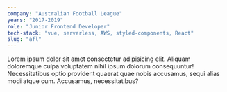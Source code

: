 ```yaml
---
company: "Australian Football League"
years: "2017-2019"
role: "Junior Frontend Developer"
tech-stack: "vue, serverless, AWS, styled-components, React"
slug: "afl"
---
```


Lorem ipsum dolor sit amet consectetur adipisicing elit. Aliquam doloremque culpa voluptatem nihil ipsum dolorum consequuntur! Necessitatibus optio provident quaerat quae nobis accusamus, sequi alias modi atque cum. Accusamus, necessitatibus?
